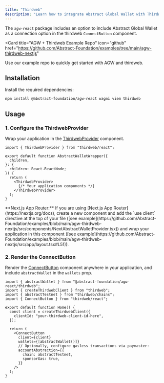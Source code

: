 ```yaml
---
title: "Thirdweb"
description: "Learn how to integrate Abstract Global Wallet with Thirdweb."
---
```


The `agw-react` package includes an option to include Abstract Global Wallet as a connection option in the thirdweb `ConnectButton` component.

<Card
  title="AGW + Thirdweb Example Repo"
  icon="github"
  href="https://github.com/Abstract-Foundation/examples/tree/main/agw-thirdweb-nextjs"
>
  Use our example repo to quickly get started with AGW and thirdweb.
</Card>

## Installation

Install the required dependencies:

```bash
npm install @abstract-foundation/agw-react wagmi viem thirdweb
```

## Usage

### 1. Configure the ThirdwebProvider

Wrap your application in the [ThirdwebProvider](https://portal.thirdweb.com/react/v5/ThirdwebProvider) component.

```tsx {1,9,11}
import { ThirdwebProvider } from "thirdweb/react";

export default function AbstractWalletWrapper({
  children,
}: {
  children: React.ReactNode;
}) {
  return (
    <ThirdwebProvider>
      {/* Your application components */}
    </ThirdwebProvider>
  );
}
```

<Tip>
  **Next.js App Router:** If you are using [Next.js App
  Router](https://nextjs.org/docs), create a new component and add the `use
  client` directive at the top of your file ([see
  example](https://github.com/Abstract-Foundation/examples/blob/main/agw-thirdweb-nextjs/src/components/NextAbstractWalletProvider.tsx))
  and wrap your application in this component ([see
  example](https://github.com/Abstract-Foundation/examples/blob/main/agw-thirdweb-nextjs/src/app/layout.tsx#L51)).
</Tip>

### 2. Render the ConnectButton

Render the [ConnectButton](https://portal.thirdweb.com/react/v5/ConnectButton) component anywhere in your application, and include `abstractWallet` in the `wallets` prop.

```tsx
import { abstractWallet } from "@abstract-foundation/agw-react/thirdweb";
import { createThirdwebClient } from "thirdweb";
import { abstractTestnet } from "thirdweb/chains";
import { ConnectButton } from "thirdweb/react";

export default function Home() {
  const client = createThirdwebClient({
    clientId: "your-thirdweb-client-id-here",
  });

  return (
    <ConnectButton
      client={client}
      wallets={[abstractWallet()]}
      // Optionally, configure gasless transactions via paymaster:
      accountAbstraction={{
        chain: abstractTestnet,
        sponsorGas: true,
      }}
    />
  );
}
```

